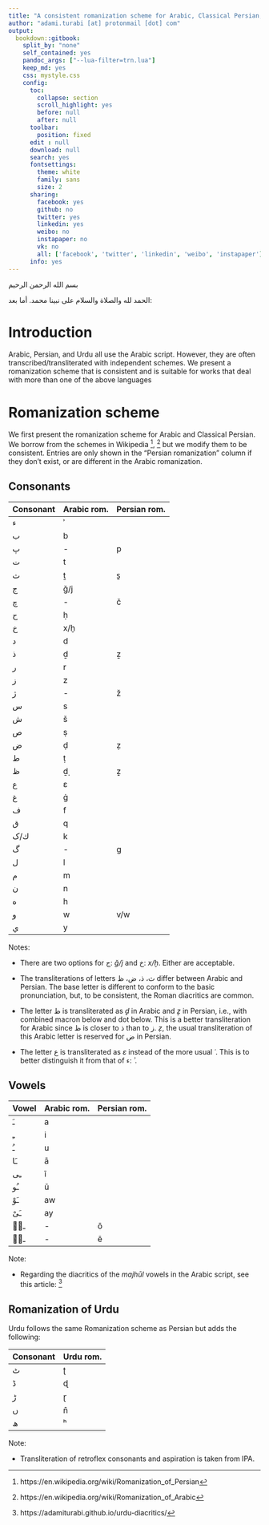```yaml
---
title: "A consistent romanization scheme for Arabic, Classical Persian, and Urdu"
author: "adami.turabi [at] protonmail [dot] com"
output:
  bookdown::gitbook:
    split_by: "none"
    self_contained: yes
    pandoc_args: ["--lua-filter=trn.lua"]
    keep_md: yes
    css: mystyle.css
    config:
      toc:
        collapse: section
        scroll_highlight: yes
        before: null
        after: null
      toolbar:
        position: fixed
      edit : null
      download: null
      search: yes
      fontsettings:
        theme: white
        family: sans
        size: 2
      sharing:
        facebook: yes
        github: no
        twitter: yes
        linkedin: yes
        weibo: no
        instapaper: no
        vk: no
        all: ['facebook', 'twitter', 'linkedin', 'weibo', 'instapaper']
      info: yes
---
```

[بسم الله الرحمن الرحيم]{.ar}

[الحمد لله والصلاة والسلام على نبينا محمد. أما بعد:]{.ar}

# Introduction

Arabic, Persian, and Urdu all use the Arabic script. However, they are often transcribed/transliterated with independent schemes. We present a romanization scheme that is consistent and is suitable for works that deal with more than one of the above languages

# Romanization scheme

We first present the romanization scheme for Arabic and Classical Persian. We borrow from the schemes in Wikipedia ^[https://en.wikipedia.org/wiki/Romanization_of_Persian], ^[https://en.wikipedia.org/wiki/Romanization_of_Arabic] but we modify them to be consistent. Entries are only shown in the "Persian romanization" column if they don't exist, or are different in the Arabic romanization.

## Consonants

| Consonant | Arabic rom. | Persian rom. |
|:----------|:------------|:-------------|
|[ء]{.ar}  | ʾ           |              |
|[ب]{.ar}  | b           |              |
|[پ]{.ar}  | -           | p            |
|[ت]{.ar}  | t           |              |
|[ث]{.ar}  | ṯ           | s̱            |
|[ج]{.ar}  | ǧ/j         |              |
|[چ]{.ar}  | -           | č            |
|[ح]{.ar}  | ḥ           |              |
|[خ]{.ar}  | x/ḫ         |              |
|[د]{.ar}  | d           |              |
|[ذ]{.ar}  | ḏ           | ẕ            |
|[ر]{.ar}  | r           |              |
|[ز]{.ar}  | z           |              |
|[ژ]{.ar}  | -           | ž            |
|[س]{.ar}  | s           |              |
|[ش]{.ar}  | š           |              |
|[ص]{.ar}  | ṣ           |              |
|[ض]{.ar}  | ḍ           | ẓ            |
|[ط]{.ar}  | ṭ           |              |
|[ظ]{.ar}  | ḏ̣           | ẕ̣            |
|[ع]{.ar}  | ɛ           |              |
|[غ]{.ar}  | ġ           |              |
|[ف]{.ar}  | f           |              |
|[ق]{.ar}  | q           |              |
|[ك/ک]{.ar}| k           |              |
|[گ]{.ar}  | -           | g            |
|[ل]{.ar}  | l           |              |
|[م]{.ar}  | m           |              |
|[ن]{.ar}  | n           |              |
|[ه]{.ar}  | h           |              |
|[و]{.ar}  | w           | v/w          |
|[ي]{.ar}  | y           |              |

Notes:

+ There are two options for [ج]{.ar}: _ǧ/j_ and [خ]{.ar}: _x/ḫ_. Either are acceptable.

+ The transliterations of letters [ث، ذ، ض، ظ]{.ar} differ between Arabic and Persian. The base letter is different to conform to the basic pronunciation, but, to be consistent, the Roman diacritics are common.

+ The letter [ظ]{.ar} is transliterated as _ḏ̣_ in Arabic and _ẕ̣_ in Persian, i.e., with combined macron below and dot below. This is a better transliteration for Arabic since [ظ]{.ar} is closer to [ذ]{.ar} than to [ز]{.ar}. _ẓ_, the usual transliteration of this Arabic letter is reserved for [ض]{.ar} in Persian.

+ The letter [ع]{.ar} is transliterated as _ɛ_ instead of the more usual _ʿ_. This is to better distinguish it from that of [ء]{.ar}: _ʾ_.

## Vowels

| Vowel     | Arabic rom. | Persian rom. |
|:----------|:------------|:-------------|
|[ـَ]{.ar}  | a            |              |
|[ـِ]{.ar}  | i            |              |
|[ـُ]{.ar}  | u            |              |
|[ـَا]{.ar} | ā            |              |
|[ـِی]{.ar} | ī            |              |
|[ـُو]{.ar} | ū            |              |
|[ـَوْ]{.ar} | aw           |              |
|[ـَیْ]{.ar} | ay           |              |
|[ـوࣳ]{.ar} | -            | ō            |
|[ـیۧ]{.ar} | -            | ē            |

Note:

+ Regarding the diacritics of the _majhūl_ vowels in the Arabic script, see this article: ^[ https://adamiturabi.github.io/urdu-diacritics/]

## Romanization of Urdu

Urdu follows the same Romanization scheme as Persian but adds the following:

| Consonant | Urdu rom.|
|:----------|:---------|
|[ٹ]{.ar}   | ʈ        |
|[ڈ]{.ar}   | ɖ        |
|[ڑ]{.ar}   | ɽ        |
|[ں]{.ar}   | n̂        |
|[ھ]{.ar}   | ʰ        |

Note:

+ Transliteration of retroflex consonants and aspiration is taken from IPA.


